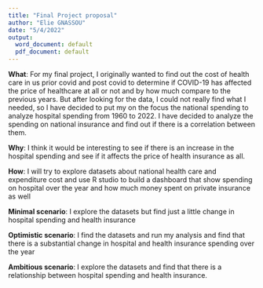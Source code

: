 ---
title: "Final Project proposal"
author: "Elie GNASSOU"
date: "5/4/2022"
output:
  word_document: default
  pdf_document: default
---

**What**: For my final project, I originally wanted to find out the cost of health care in us prior covid and post covid to determine if COVID-19 has affected the price of healthcare at all or not and by how much compare to the previous years. But after looking for the data, I could not really find what I needed, so I have decided to put my on the focus the national spending to analyze hospital spending from 1960 to 2022. I have decided to analyze the spending on national insurance and find out if there is a correlation between them. 

 

**Why**: I think it would be interesting to see if there is an increase in the hospital spending and see if it affects the price of health insurance as all.

**How**: I will try to explore datasets about national health care and expenditure cost and use R studio to build a dashboard that show spending on hospital over the year and how much money spent on private insurance as well 

**Minimal scenario**: I explore the datasets but find just a little change in hospital spending and health insurance   

**Optimistic scenario**: I find the datasets and run my analysis and find that there is a substantial change in hospital and health insurance spending over the year   

**Ambitious scenario**: I explore the datasets and find that there is a relationship between hospital spending and health insurance. 


